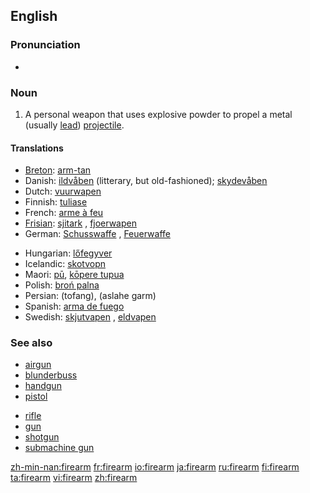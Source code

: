 ==English==
{{wikipedia}}

===Pronunciation===
*{{audio|en-us-firearm.ogg|Audio (US)}}

===Noun===
{{en-noun}}

# A personal weapon that uses explosive powder to propel a metal (usually [[lead]]) [[projectile]].

====Translations====
{{top}}
*[[Breton]]: [[arm-tan]] {{m}}
*Danish: [[ildvåben]] {{n}} (litterary, but old-fashioned); [[skydevåben]] {{n}}
*Dutch: [[vuurwapen]] {{n}}
*Finnish: [[tuliase]]
*French: [[arme à feu]] {{f}}
*[[Frisian]]: [[sjitark]] {{n}}, [[fjoerwapen]] {{n}}
*German: [[Schusswaffe]] {{f}}, [[Feuerwaffe]] {{f}}
{{mid}}
*Hungarian: [[lőfegyver]]
*Icelandic: [[skotvopn]] {{n}}
*Maori: [[pū]], [[kōpere tupua]]
*Polish: [[broń palna]] {{f}}
*Persian: {{FAchar|[[تفنگ]]}} (tofang), {{FAchar|[[اسلحه گرم]]}} (aslahe garm)
*Spanish: [[arma de fuego]] {{f}}
*Swedish: [[skjutvapen]] {{n}}, [[eldvapen]] {{n}}
{{bottom}}

===See also===
{{top}}
*[[airgun]]
*[[blunderbuss]]
*[[handgun]]
*[[pistol]]
{{mid}}
*[[rifle]]
*[[gun]]
*[[shotgun]]
*[[submachine gun]]
{{bottom}}

[[zh-min-nan:firearm]]
[[fr:firearm]]
[[io:firearm]]
[[ja:firearm]]
[[ru:firearm]]
[[fi:firearm]]
[[ta:firearm]]
[[vi:firearm]]
[[zh:firearm]]